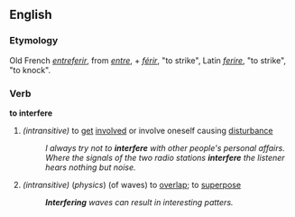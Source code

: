==English==
===Etymology===
Old French ''[[entreferir]]'', from ''[[entre]]'', + ''[[férir]]'', "to strike", Latin ''[[ferire]]'', "to strike", "to knock".
===Verb===
'''to interfere'''
#''(intransitive)'' to [[get]] [[involve]]d or involve oneself causing [[disturbance]]
#:''I always try not to '''interfere''' with other people's personal affairs.''
#:''Where the signals of the two radio stations '''interfere''' the listener hears nothing but noise.''
#''(intransitive)'' (''physics'') (of waves) to [[overlap]]; to [[superpose]]
#:'''''Interfering''' waves can result in interesting patters.''